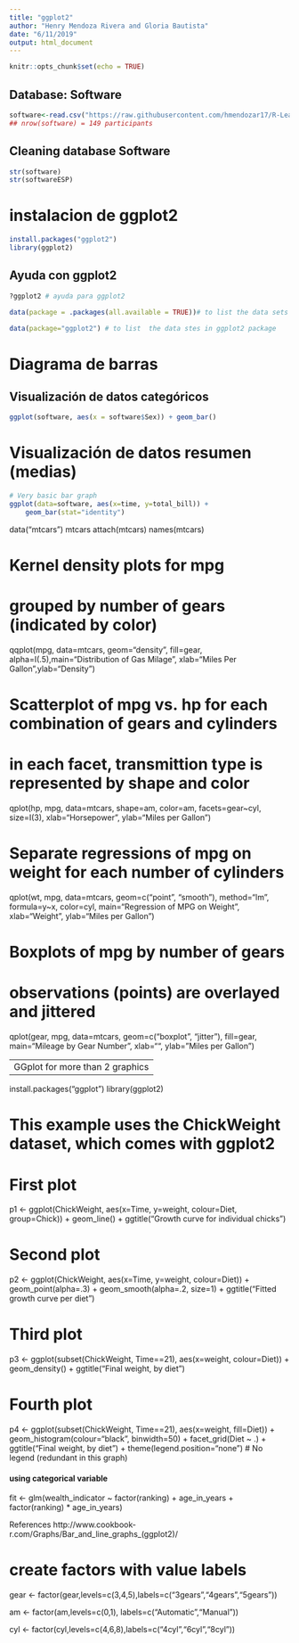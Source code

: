 ```yaml
---
title: "ggplot2"
author: "Henry Mendoza Rivera and Gloria Bautista"
date: "6/11/2019"
output: html_document
---
```


```r
knitr::opts_chunk$set(echo = TRUE)
```

## Database: Software


```r

software<-read.csv("https://raw.githubusercontent.com/hmendozar17/R-Learning/master/Datasets/softwareESP.csv", header=TRUE,sep = ";")
## nrow(software) = 149 participants
```

## Cleaning database Software

```r
str(software)
str(softwareESP)
```

# instalacion de ggplot2
```r
install.packages("ggplot2")
library(ggplot2)
```

## Ayuda con ggplot2
```r
?ggplot2 # ayuda para ggplot2
```


```r
data(package = .packages(all.available = TRUE))# to list the data sets in all *available* packages.

data(package="ggplot2") # to list  the data stes in ggplot2 package
```
# Diagrama de barras 
## Visualización de datos categóricos

```r
ggplot(software, aes(x = software$Sex)) + geom_bar()
```

# Visualización de datos resumen (medias)
```r
# Very basic bar graph
ggplot(data=software, aes(x=time, y=total_bill)) +
    geom_bar(stat="identity")
```

data("mtcars")
mtcars
attach(mtcars)
names(mtcars)


# Kernel density plots for mpg
# grouped by number of gears (indicated by color)

qqplot(mpg, data=mtcars, geom="density", fill=gear, alpha=I(.5),main="Distribution of Gas Milage", xlab="Miles Per Gallon",ylab="Density")



# Scatterplot of mpg vs. hp for each combination of gears and cylinders
# in each facet, transmittion type is represented by shape and color
qplot(hp, mpg, data=mtcars, shape=am, color=am, 
      facets=gear~cyl, size=I(3),
      xlab="Horsepower", ylab="Miles per Gallon") 

# Separate regressions of mpg on weight for each number of cylinders
qplot(wt, mpg, data=mtcars, geom=c("point", "smooth"), 
      method="lm", formula=y~x, color=cyl, 
      main="Regression of MPG on Weight", 
      xlab="Weight", ylab="Miles per Gallon")

# Boxplots of mpg by number of gears 
# observations (points) are overlayed and jittered
qplot(gear, mpg, data=mtcars, geom=c("boxplot", "jitter"), 
      fill=gear, main="Mileage by Gear Number",
      xlab="", ylab="Miles per Gallon")

------------------------------------------------------
  GGplot for more than 2 graphics
--------------------------------------------
  
  install.packages("ggplot")
  library(ggplot2)

# This example uses the ChickWeight dataset, which comes with ggplot2
# First plot
p1 <- 
  ggplot(ChickWeight, aes(x=Time, y=weight, colour=Diet, group=Chick)) +
  geom_line() +
  ggtitle("Growth curve for individual chicks")

# Second plot
p2 <- 
  ggplot(ChickWeight, aes(x=Time, y=weight, colour=Diet)) +
  geom_point(alpha=.3) +
  geom_smooth(alpha=.2, size=1) +
  ggtitle("Fitted growth curve per diet")

# Third plot
p3 <- 
  ggplot(subset(ChickWeight, Time==21), aes(x=weight, colour=Diet)) +
  geom_density() +
  ggtitle("Final weight, by diet")

# Fourth plot
p4 <- 
  ggplot(subset(ChickWeight, Time==21), aes(x=weight, fill=Diet)) +
  geom_histogram(colour="black", binwidth=50) +
  facet_grid(Diet ~ .) +
  ggtitle("Final weight, by diet") +
  theme(legend.position="none")        # No legend (redundant in this graph)    





#### using categorical variable

fit <- glm(wealth_indicator ~  factor(ranking) + age_in_years + factor(ranking) * age_in_years)

References
http://www.cookbook-r.com/Graphs/Bar_and_line_graphs_(ggplot2)/


# create factors with value labels 

gear <- factor(gear,levels=c(3,4,5),labels=c("3gears","4gears","5gears")) 

am <- factor(am,levels=c(0,1), labels=c("Automatic","Manual")) 

cyl <- factor(cyl,levels=c(4,6,8),labels=c("4cyl","6cyl","8cyl")) 









